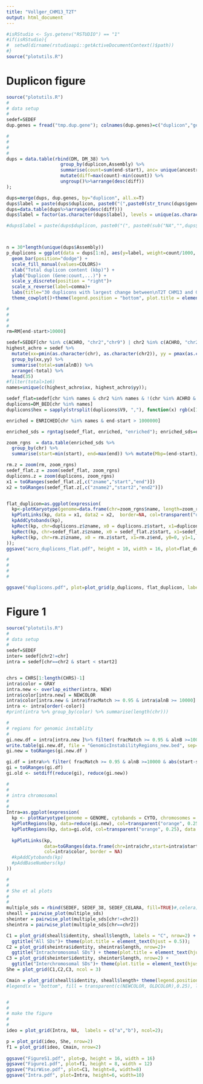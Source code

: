 ```yaml
---
title: "Vollger_CHM13_T2T"
output: html_document
---
```


```r
#isRStudio <- Sys.getenv("RSTUDIO") == "1"
#if(isRStudio){
#  setwd(dirname(rstudioapi::getActiveDocumentContext()$path))
#}
source("plotutils.R")
```


# Duplicon figure
```r

source("plotutils.R")
#
# data setup
#
sedef=SEDEF
dup.genes = fread("tmp.dup.gene"); colnames(dup.genes)=c("duplicon","gene")

#
#
#
#
dups = data.table(rbind(DM, DM_38) %>% 
                    group_by(duplicon,Assembly) %>% 
                    summarise(count=sum(end-start), anc= unique(ancestral_position), chr_band= unique(chr_band)) %>%
                    mutate(diff=max(count)-min(count)) %>%
                    ungroup()%>%arrange(desc(diff))
); 

dups=merge(dups, dup.genes, by="duplicon", all.x=T)
dups$label = paste(dups$duplicon, paste0("(",paste0(str_trunc(dups$gene, 35),")")))
dups=data.table(dups%>%arrange(desc(diff)))
dups$label = factor(as.character(dups$label), levels = unique(as.character(dups$label)))

#dups$label = paste(dups$duplicon, paste0("(", paste0(sub("NA","",dups$chr_band),")")) )



n = 30*length(unique(dups$Assembly))
p_duplicons = ggplot(data = dups[1:n], aes(y=label, weight=count/1000, fill=Assembly)) + 
  geom_bar(position="dodge") +
  scale_fill_manual(values=COLORS)+
  xlab("Total duplicon content (kbp)") +
  ylab("Duplicon (Gene:count,...)") +
  scale_y_discrete(position = "right")+
  scale_x_reverse(label=comma)+
  labs(title="30 duplicons with largest change between\nT2T CHM13 and GRCh38") +
  theme_cowplot()+theme(legend.position = "bottom", plot.title = element_text(hjust = 0.5)); 

#
#
#
#
rm=RM[end-start>10000]

sedef=SEDEF[chr %in% c(ACHRO, "chr2","chr9") | chr2 %in% c(ACHRO, "chr2","chr9")]
highest_achro = sedef %>% 
  mutate(xx=pmin(as.character(chr), as.character(chr2)), yy = pmax(as.character(chr), as.character(chr2))) %>%
  group_by(xx,yy) %>% 
  summarise(total=sum(alnB)) %>% 
  arrange(-total) %>% 
  head(35)
#filter(total>1e6)
names=unique(c(highest_achro$xx, highest_achro$yy));

sedef_flat=sedef[chr %in% names & chr2 %in% names & !(chr %in% ACHRO & chr2 %in% ACHRO) & (chr %in% ACHRO | chr2 %in% ACHRO) & alnB>50000 & fracMatch>.95 & chr!=chr2]
duplicons=DM_BED[chr %in% names]
duplicons$hex = sapply(strsplit(duplicons$V9, ","), function(x) rgb(x[1], x[2], x[3], maxColorValue=255))

enriched = ENRICHED[chr %in% names & end-start > 1000000]

enriched_sds = rgntag(sedef_flat, enriched, "enriched"); enriched_sds=enriched_sds[enriched==TRUE]

zoom_rgns  = data.table(enriched_sds %>% 
  group_by(chr) %>% 
  summarise(start=min(start), end=max(end)) %>% mutate(Mbp=(end-start)/10^6, name=paste0(chr,":",round(start/10^6),"-",round(end/10^6), " Mbp")) )

rm.z = zoom(rm, zoom_rgns)
sedef_flat.z = zoom(sedef_flat, zoom_rgns)
duplicons.z = zoom(duplicons, zoom_rgns)
x1 = toGRanges(sedef_flat.z[,c("zname","start","end")])
x2 = toGRanges(sedef_flat.z[,c("zname2","start2","end2")])


flat_duplicon=as.ggplot(expression(
  kp<-plotKaryotype(genome=data.frame(chr=zoom_rgns$name, length=zoom_rgns$end-zoom_rgns$start)),
  kpPlotLinks(kp, data = x1, data2 = x2,  border=NA, col=transparent("orange", 0.8), data.panel = "ideogram"),
  kpAddCytobands(kp),
  kpRect(kp, chr=duplicons.z$zname, x0 = duplicons.z$start, x1=duplicons.z$end, y0=0, y1=.75,  border=NA, col=duplicons.z$hex ),
  kpRect(kp, chr=sedef_flat.z$zname, x0 = sedef_flat.z$start, x1=sedef_flat.z$end, y0=0, y1=1,  border=NA, col=NEWCOLOR, data.panel = "ideogram"),
  kpRect(kp, chr=rm.z$zname, x0 = rm.z$start, x1=rm.z$end, y0=0, y1=1,  border=NA, col=transparent(OLDCOLOR,0.25), data.panel = "ideogram")
));
ggsave("acro_duplicons_flat.pdf", height = 10, width = 16, plot=flat_duplicon)

#
#
#
#

ggsave("duplicons.pdf", plot=plot_grid(p_duplicons, flat_duplicon, labels=c("a","b")), width=13*1.5, height=6*1.5) 

```






# Figure 1
```r
source("plotutils.R")
#
# data setup
#
sedef=SEDEF
inter= sedef[chr2!=chr]
intra = sedef[chr==chr2 & start < start2]


chrs = CHRS[1:length(CHRS)-1]
intra$color = GRAY
intra.new <- overlap_either(intra, NEW)
intra$color[intra.new] = NEWCOLOR
intra$color[intra.new & intra$fracMatch >= 0.95 & intra$alnB >= 10000] = "#ff0000"
intra <- intra[order(-color)]
#print(intra %>% group_by(color) %>% summarise(length(chr)))

#
# regions for genomic instablity
#
gi.new.df = intra[intra.new ]%>% filter( fracMatch >= 0.95 & alnB >=10000 & abs(start-start2) < 10e6 & abs(start-start2) > 50000 ) %>% dplyr::select(chr, start, end2)
write.table(gi.new.df, file = "GenomicInstabilityRegions_new.bed", sep="\t", quote = F, row.names = F, col.names = F)
gi.new = toGRanges(gi.new.df )

gi.df = intra%>% filter( fracMatch >= 0.95 & alnB >=10000 & abs(start-start2) < 10e6 & abs(start-start2) > 50000 ) %>% dplyr::select(chr, start, end2)
gi = toGRanges(gi.df)
gi.old <- setdiff(reduce(gi), reduce(gi.new))

#
#
# intra chromosomal
#
#
Intra=as.ggplot(expression(
  kp <- plotKaryotype(genome = GENOME, cytobands = CYTO, chromosomes = NOM),
  kpPlotRegions(kp, data=reduce(gi.new), col=transparent("orange", 0.25), data.panel = "ideogram", r0=0.0, r1=1, border = NA),
  kpPlotRegions(kp, data=gi.old, col=transparent("orange", 0.25), data.panel = "ideogram", r0=0, r1=1, border = NA),
  
  kpPlotLinks(kp, 
              data=toGRanges(data.frame(chr=intra$chr,start=intra$start,intra$end)), data2=toGRanges(data.frame(chr=intra$chr2,start=intra$start2,intra$end2)), 
              col=intra$color, border = NA)
  #kpAddCytobands(kp)
  #pAddBaseNumbers(kp)
))

#
#
# She et al plots
#
#
multiple_sds = rbind(SEDEF, SEDEF_38, SEDEF_CELARA, fill=TRUE)#,celera)
sheall = pairwise_plot(multiple_sds)
sheinter = pairwise_plot(multiple_sds[chr!=chr2])
sheintra = pairwise_plot(multiple_sds[chr==chr2])

C1 = plot_grid(sheall$identity, sheall$length, labels = "C", nrow=2) + 
  ggtitle("All SDs")+ theme(plot.title = element_text(hjust = 0.5));
C2 = plot_grid(sheintra$identity, sheintra$length, nrow=2)+ 
  ggtitle("Intrachromosomal SDs") + theme(plot.title = element_text(hjust = 0.5))
C3 = plot_grid(sheinter$identity, sheinter$length, nrow=2) +
  ggtitle("Interchromosomal SDs")+ theme(plot.title = element_text(hjust = 0.5))
She = plot_grid(C1,C2,C3, ncol = 3)

Cmain = plot_grid(sheall$identity, sheall$length+ theme(legend.position = "none"), labels = "C", nrow=1);  
#legend(x = "bottom", fill = transparent(c(NEWCOLOR, OLDCOLOR),0.25), legend = c("SDs more than 0.5% diverged from GRCh38", "Density of all SDs")); Cmain


#
#
# make the figure
#
#
ideo = plot_grid(Intra, NA,  labels = c("a","b"), ncol=2); 

p = plot_grid(ideo, She, nrow=2)
f1 = plot_grid(ideo, Cmain, nrow=2)
  
ggsave("FigureS1.pdf", plot=p, height = 16, width = 16)
ggsave("Figure1.pdf", plot=f1, height = 8, width = 12)
ggsave("PairWise.pdf", plot=C1, height=8, width=8)
ggsave("Intra.pdf", plot=Intra, height=6, width=10)
```





